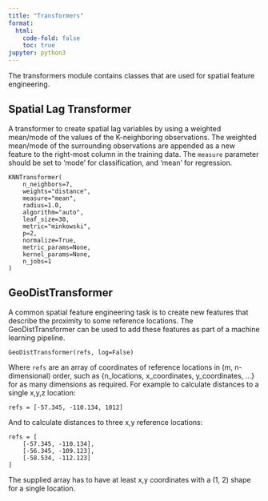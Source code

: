 ```yaml
---
title: "Transformers"
format:
  html:
    code-fold: false
    toc: true
jupyter: python3
---
```


The transformers module contains classes that are used for spatial feature engineering.

## Spatial Lag Transformer

A transformer to create spatial lag variables by using a
weighted mean/mode of the values of the K-neighboring observations. The
weighted mean/mode of the surrounding observations are appended as a new
feature to the right-most column in the training data. The `measure` parameter
should be set to 'mode' for classification, and 'mean' for regression.

```
KNNTransformer(
    n_neighbors=7,
    weights="distance",
    measure="mean",
    radius=1.0,
    algorithm="auto",
    leaf_size=30,
    metric="minkowski",
    p=2,
    normalize=True,
    metric_params=None,
    kernel_params=None,
    n_jobs=1
)
```

## GeoDistTransformer

A common spatial feature engineering task is to create new features that
describe the proximity to some reference locations. The GeoDistTransformer
can be used to add these features as part of a machine learning pipeline.

```
GeoDistTransformer(refs, log=False)
```

Where `refs` are an array of coordinates of reference locations in
(m, n-dimensional) order, such as
{n_locations, x_coordinates, y_coordinates, ...} for as many dimensions as
required. For example to calculate distances to a single x,y,z location:

```
refs = [-57.345, -110.134, 1012]
```

And to calculate distances to three x,y reference locations:

```
refs = [
    [-57.345, -110.134],
    [-56.345, -109.123],
    [-58.534, -112.123]
]
```

The supplied array has to have at least x,y coordinates with a
(1, 2) shape for a single location.
